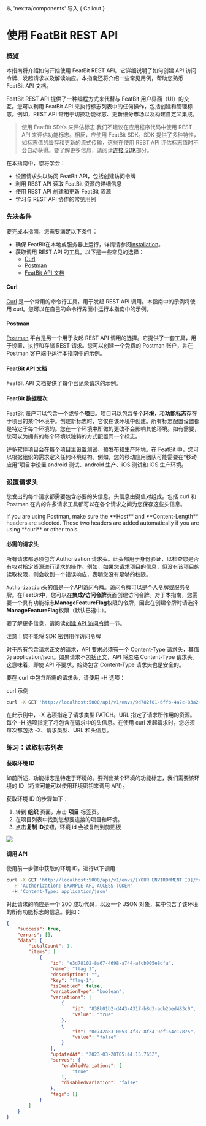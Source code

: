 
从 'nextra/components' 导入 { Callout }

# 使用 FeatBit REST API

### 概览

本指南将介绍如何开始使用 FeatBit REST API。它详细说明了如何创建 API 访问令牌、发起请求以及解读响应。本指南还将介绍一些常见用例，帮助您熟悉 FeatBit API 文档。

FeatBit REST API 提供了一种编程方式来代替与 FeatBit 用户界面（UI）的交互。您可以利用 FeatBit API 来执行标志列表中的任何操作，包括创建和管理标志。例如，REST API 常用于切换功能标志、更新细分市场以及构建自定义集成。

> 使用 FeatBit SDKs 来评估标志
> 我们不建议在应用程序代码中使用 REST API 来评估功能标志。相反，应使用 FeatBit SDK。SDK 提供了多种特性，如标志值的缓存和更新的流式传输，这些在使用 REST API 评估标志值时不会自动获得。要了解更多信息，请阅读[连接 SDK](../getting-started/connect-an-sdk/)部分。

在本指南中，您将学会：

* 设置请求头以访问 FeatBit API，包括创建访问令牌
* 利用 REST API 读取 FeatBit 资源的详细信息
* 使用 REST API 创建和更新 FeatBit 资源
* 学习与 REST API 协作的常见用例

### 先决条件

要完成本指南，您需要满足以下条件：

* 确保 FeatBit在本地或服务器上运行，详情请参阅[installation](../installation/full-installation.md)。
* 获取调用 REST API 的工具。以下是一些常见的选择：
  * [Curl](https://curl.se)
  * [Postman](https://www.postman.com/)
  * [FeatBit API 文档](overview.md)

#### Curl

[Curl](https://curl.se/) 是一个常用的命令行工具，用于发起 REST API 调用。本指南中的示例将使用 curl。您可以在自己的命令行界面中运行本指南中的示例。

#### Postman

[Postman](https://www.postman.com/) 平台是另一个用于发起 REST API 调用的选择。它提供了一套工具，用于设置、执行和存储 REST 请求。您可以创建一个免费的 Postman 账户，并在 Postman 客户端中运行本指南中的示例。

#### FeatBit API 文档

FeatBit API 文档提供了每个已记录请求的示例。

#### FeatBit 数据层次

FeatBit 账户可以包含一个或多个**项目**。项目可以包含多个**环境**，和**功能标志**存在于项目的某个环境中。创建新标志时，它仅在该环境中创建。所有标志配置设置都是特定于每个环境的。您在一个环境中所做的更改不会影响其他环境。如有需要，您可以为拥有的每个环境以独特的方式配置同一个标志。

许多软件项目会在每个项目里设置测试、预发布和生产环境。在 FeatBit 中，您可以根据组织的需求定义任何环境结构。例如，您的移动应用团队可能需要在“移动应用”项目中设置 android 测试、android 生产、iOS 测试和 iOS 生产环境。

### 设置请求头

您发出的每个请求都需要包含必要的头信息。头信息由键值对组成。包括 curl 和 Postman 在内的许多请求工具都可以在各个请求之间为您保存这些头信息。

<Callout type="info">
If you are using Postman, make sure the **Host** and **Content-Length** headers are selected. Those two headers are added automatically if you are using **curl** or other tools.
</Callout>


#### 必需的请求头

所有请求都必须包含 Authorization 请求头。此头部用于身份验证，以检查您是否有权对指定资源进行请求的操作。例如，如果您请求项目的信息，但没有该项目的读取权限，则会收到一个错误响应，表明您没有足够的权限。

`Authorization`头的值是一个API访问令牌。访问令牌可以是个人令牌或服务令牌。在FeatBit中，您可以在**集成/访问令牌**页面创建访问令牌。对于本指南，您需要一个具有功能标志**ManageFeatureFlag**权限的令牌，因此在创建令牌时请选择**ManageFeatureFlag**权限（默认已选中）。

要了解更多信息，请阅读[创建 API 访问令牌](../integrations/api-access-tokens.md)一节。

注意：您不能将 SDK 密钥用作访问令牌

对于所有包含请求正文的请求，API 要求必须有一个 Content-Type 请求头，其值为 application/json。如果请求不包括正文，API 将忽略 Content-Type 请求头。这意味着，即使 API 不要求，始终包含 Content-Type 请求头也是安全的。

要在 curl 中包含所需的请求头，请使用 -H 选项：

curl 示例

```bash
curl -X GET 'http://localhost:5000/api/v1/envs/9d782f01-6ffb-4a7c-83a2-79304d801a46/feature-flags' \  -H 'Authorization: EXAMPLE-API-ACCESS-TOKEN' \  -H 'Content-Type: application/json'COPY
```

在此示例中，-X 选项指定了请求类型 PATCH。URL 指定了请求所作用的资源。每个 -H 选项指定了将包含在请求中的头信息。在使用 curl 发起请求时，您必须每次都包括 -X、请求类型、URL 和头信息。

### 练习：读取标志列表

#### 获取环境 ID

如前所述，功能标志是特定于环境的。要列出某个环境的功能标志，我们需要该环境的 ID（将来可能可以使用环境密钥来调用 API）。

获取环境 ID 的步骤如下：

1. 转到 **组织** 页面，点击 **项目** 标签页。
2. 在项目列表中找到您想要连接的项目和环境。
3. 点击**复制 ID**按钮，环境 id 会被复制到剪贴板

![](../api-docs/assets/using-featbit-rest-api/001.png)

#### 调用 API

使用前一步骤中获取的环境 ID，进行以下调用：

```bash
curl -X GET 'http://localhost:5000/api/v1/envs/[YOUR ENVIRONMENT ID]/feature-flags?pageIndex=0&pageSize=10&isEnabled=' \
  -H 'Authorization: EXAMPLE-API-ACCESS-TOKEN'
  -H 'Content-Type: application/json'
```

对此请求的响应是一个 200 成功代码，以及一个 JSON 对象，其中包含了该环境的所有功能标志的信息。例如：

```json
{
    "success": true,
    "errors": [],
    "data": {
        "totalCount": 1,
        "items": [
            {
                "id": "e3d78102-8a67-4698-a744-afcb005e8dfa",
                "name": "flag 1",
                "description": "",
                "key": "flag-1",
                "isEnabled": false,
                "variationType": "boolean",
                "variations": [
                    {
                        "id": "838b01b2-d443-4317-b8d3-adb2bed483c0",
                        "value": "true"
                    },
                    {
                        "id": "0c742a83-0053-4f37-8f34-9ef164c17875",
                        "value": "false"
                    }
                ],
                "updatedAt": "2023-03-20T05:44:15.765Z",
                "serves": {
                    "enabledVariations": [
                        "true"
                    ],
                    "disabledVariation": "false"
                },
                "tags": []
            }
        ]
    }
}
```
